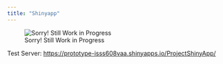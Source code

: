 ```yaml
---
title: "Shinyapp"
---
```


![Sorry! Still Work in Progress](/images/bugcat%20wip.gif){fig-align="center"}

Test Server: <https://prototype-isss608vaa.shinyapps.io/ProjectShinyApp/>
